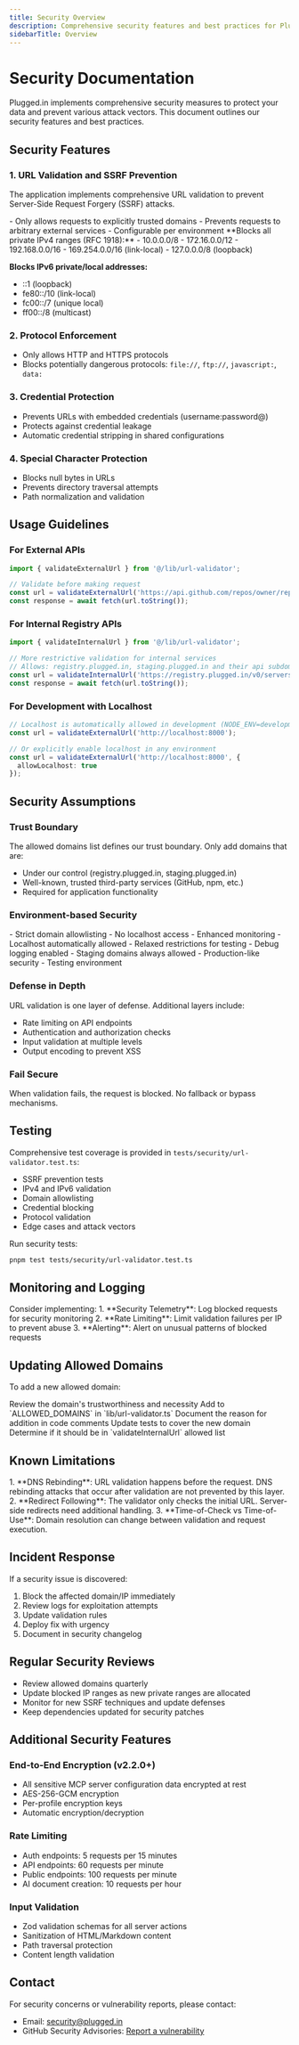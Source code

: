 ```yaml
---
title: Security Overview
description: Comprehensive security features and best practices for Plugged.in
sidebarTitle: Overview
---
```


# Security Documentation

Plugged.in implements comprehensive security measures to protect your data and prevent various attack vectors. This document outlines our security features and best practices.

## Security Features

### 1. URL Validation and SSRF Prevention

The application implements comprehensive URL validation to prevent Server-Side Request Forgery (SSRF) attacks.

<Card title="Domain Allowlisting" icon="shield-check">
  - Only allows requests to explicitly trusted domains
  - Prevents requests to arbitrary external services
  - Configurable per environment
</Card>

<Card title="IP Address Blocking" icon="ban">
  **Blocks all private IPv4 ranges (RFC 1918):**
  - 10.0.0.0/8
  - 172.16.0.0/12
  - 192.168.0.0/16
  - 169.254.0.0/16 (link-local)
  - 127.0.0.0/8 (loopback)

  **Blocks IPv6 private/local addresses:**
  - ::1 (loopback)
  - fe80::/10 (link-local)
  - fc00::/7 (unique local)
  - ff00::/8 (multicast)
</Card>

### 2. Protocol Enforcement

- Only allows HTTP and HTTPS protocols
- Blocks potentially dangerous protocols: `file://`, `ftp://`, `javascript:`, `data:`

### 3. Credential Protection

- Prevents URLs with embedded credentials (username:password@)
- Protects against credential leakage
- Automatic credential stripping in shared configurations

### 4. Special Character Protection

- Blocks null bytes in URLs
- Prevents directory traversal attempts
- Path normalization and validation

## Usage Guidelines

### For External APIs

```typescript
import { validateExternalUrl } from '@/lib/url-validator';

// Validate before making request
const url = validateExternalUrl('https://api.github.com/repos/owner/repo');
const response = await fetch(url.toString());
```

### For Internal Registry APIs

```typescript
import { validateInternalUrl } from '@/lib/url-validator';

// More restrictive validation for internal services
// Allows: registry.plugged.in, staging.plugged.in and their api subdomains
const url = validateInternalUrl('https://registry.plugged.in/v0/servers');
const response = await fetch(url.toString());
```

### For Development with Localhost

```typescript
// Localhost is automatically allowed in development (NODE_ENV=development)
const url = validateExternalUrl('http://localhost:8000');

// Or explicitly enable localhost in any environment
const url = validateExternalUrl('http://localhost:8000', {
  allowLocalhost: true
});
```

## Security Assumptions

### Trust Boundary

The allowed domains list defines our trust boundary. Only add domains that are:
- Under our control (registry.plugged.in, staging.plugged.in)
- Well-known, trusted third-party services (GitHub, npm, etc.)
- Required for application functionality

### Environment-based Security

<Tabs>
  <Tab title="Production">
    - Strict domain allowlisting
    - No localhost access
    - Enhanced monitoring
  </Tab>
  <Tab title="Development">
    - Localhost automatically allowed
    - Relaxed restrictions for testing
    - Debug logging enabled
  </Tab>
  <Tab title="Staging">
    - Staging domains always allowed
    - Production-like security
    - Testing environment
  </Tab>
</Tabs>

### Defense in Depth

URL validation is one layer of defense. Additional layers include:
- Rate limiting on API endpoints
- Authentication and authorization checks
- Input validation at multiple levels
- Output encoding to prevent XSS

### Fail Secure

When validation fails, the request is blocked. No fallback or bypass mechanisms.

## Testing

Comprehensive test coverage is provided in `tests/security/url-validator.test.ts`:
- SSRF prevention tests
- IPv4 and IPv6 validation
- Domain allowlisting
- Credential blocking
- Protocol validation
- Edge cases and attack vectors

Run security tests:
```bash
pnpm test tests/security/url-validator.test.ts
```

## Monitoring and Logging

<Note>
Consider implementing:
1. **Security Telemetry**: Log blocked requests for security monitoring
2. **Rate Limiting**: Limit validation failures per IP to prevent abuse
3. **Alerting**: Alert on unusual patterns of blocked requests
</Note>

## Updating Allowed Domains

To add a new allowed domain:

<Steps>
  <Step title="Review Trustworthiness">
    Review the domain's trustworthiness and necessity
  </Step>
  <Step title="Update Configuration">
    Add to `ALLOWED_DOMAINS` in `lib/url-validator.ts`
  </Step>
  <Step title="Document Reason">
    Document the reason for addition in code comments
  </Step>
  <Step title="Update Tests">
    Update tests to cover the new domain
  </Step>
  <Step title="Consider Scope">
    Determine if it should be in `validateInternalUrl` allowed list
  </Step>
</Steps>

## Known Limitations

<Warning>
1. **DNS Rebinding**: URL validation happens before the request. DNS rebinding attacks that occur after validation are not prevented by this layer.
2. **Redirect Following**: The validator only checks the initial URL. Server-side redirects need additional handling.
3. **Time-of-Check vs Time-of-Use**: Domain resolution can change between validation and request execution.
</Warning>

## Incident Response

If a security issue is discovered:

1. Block the affected domain/IP immediately
2. Review logs for exploitation attempts
3. Update validation rules
4. Deploy fix with urgency
5. Document in security changelog

## Regular Security Reviews

- Review allowed domains quarterly
- Update blocked IP ranges as new private ranges are allocated
- Monitor for new SSRF techniques and update defenses
- Keep dependencies updated for security patches

## Additional Security Features

### End-to-End Encryption (v2.2.0+)

- All sensitive MCP server configuration data encrypted at rest
- AES-256-GCM encryption
- Per-profile encryption keys
- Automatic encryption/decryption

### Rate Limiting

- Auth endpoints: 5 requests per 15 minutes
- API endpoints: 60 requests per minute
- Public endpoints: 100 requests per minute
- AI document creation: 10 requests per hour

### Input Validation

- Zod validation schemas for all server actions
- Sanitization of HTML/Markdown content
- Path traversal protection
- Content length validation

## Contact

For security concerns or vulnerability reports, please contact:
- Email: security@plugged.in
- GitHub Security Advisories: [Report a vulnerability](https://github.com/VeriTeknik/pluggedin-app/security/advisories/new)